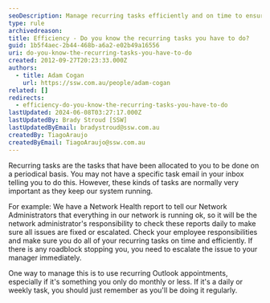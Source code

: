 ```yaml
---
seoDescription: Manage recurring tasks efficiently and on time to ensure smooth system operations, utilizing tools like Outlook appointments for periodic reminders.
type: rule
archivedreason:
title: Efficiency - Do you know the recurring tasks you have to do?
guid: 1b5f4aec-2b44-468b-a6a2-e02b49a16556
uri: do-you-know-the-recurring-tasks-you-have-to-do
created: 2012-09-27T20:23:33.000Z
authors:
  - title: Adam Cogan
    url: https://ssw.com.au/people/adam-cogan
related: []
redirects:
  - efficiency-do-you-know-the-recurring-tasks-you-have-to-do
lastUpdated: 2024-06-08T03:27:17.000Z
lastUpdatedBy: Brady Stroud [SSW]
lastUpdatedByEmail: bradystroud@ssw.com.au
createdBy: TiagoAraujo
createdByEmail: TiagoAraujo@ssw.com.au
---
```


Recurring tasks are the tasks that have been allocated to you to be done on a periodical basis. You may not have a specific task email in your inbox telling you to do this. However, these kinds of tasks are normally very important as they keep our system running.

For example: We have a Network Health report to tell our Network Administrators that everything in our network is running ok, so it will be the network administrator's responsibility to check these reports daily to make sure all issues are fixed or escalated.
Check your employee responsibilities and make sure you do all of your recurring tasks on time and efficiently. If there is any roadblock stopping you, you need to escalate the issue to your manager immediately.

One way to manage this is to use recurring Outlook appointments, especially if it's something you only do monthly or less. If it's a daily or weekly task, you should just remember as you'll be doing it regularly.
